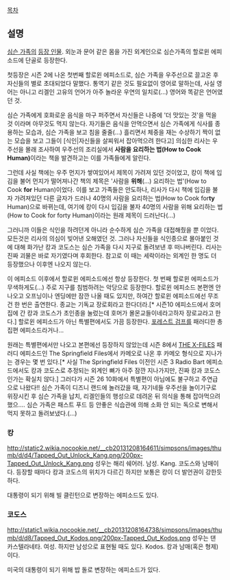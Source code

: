 [[목차]]

== 설명 ==
[[심슨 가족]]의 [[심슨/등장인물|등장 인물]]. 외눈과 문어 같은 몸을 가진 외계인으로 심슨가족의 할로윈 에피소드에 단골로 등장한다.

첫등장은 시즌 2에 나온 첫번째 할로윈 에피소드로, 심슨 가족을 우주선으로 끌고온 후 자신들의 별로 초대되었다 말했다. 통역기 같은 것도 필요없이 영어로 말하는데, 사실 영어는 아니고 리겔인 고유의 언어가 아주 놀라운 우연의 일치로(...) 영어와 똑같은 언어였던 것.

심슨 가족에게 호화로운 음식을 마구 퍼주면서 자신들은 나중에 '더 맛있는 것'을 먹을 것 이라며 아무것도 먹지 않는다. 자기들은 음식을 안먹으면서 심슨 가족에게 식사를 종용하는 모습과, 심슨 가족을 보고 침을 줄줄(…) 흘리면서 체중을 재는 수상하기 짝이 없는 모습을 보고 그들이 [식인|자신들을 살찌워서 잡아먹으려 한다고] 의심한 리사는 우주선을 몰래 조사하여 우주선의 조리실에서 '''사람을 요리하는 법(How to Cook Human)'''이라는 책을 발견하고는 이를 가족들에게 알린다.

그런데 사실 책에는 우주 먼지가 쌓여있어서 제목이 가려져 있던 것이었고, 캉이 책에 입김을 불어 먼지가 떨어져나간 책의 제목은 '사람을 '''위해'''(…) 요리하는 법'(How to Cook '''for''' Human)이었다. 이를 보고 가족들은 안도하나, 리사가 다시 책에 입김을 불자 가려져있던 다른 글자가 드러나 40명의 사람을 요리하는 법(How to Cook for'''ty''' Human)으로 바뀌는데, 여기에 캉이 다시 입김을 불자 40명의 사람을 위해 요리하는 법(How to Cook for forty Human)이라는 원래 제목이 드러난다(…)

그러니까 이들은 식인을 하려던게 아니라 순수하게 심슨 가족을 대접해줬을 뿐 이었다. 모든것은 리사의 의심이 빚어낸 오해였던 것. 그러나 자신들을 식인종으로 몰아붙인 것에 대해 화가난 캉과 코도스는 심슨 가족을 다시 지구로 돌려보낸 후 떠나버린다. 리사는 진짜 괴물은 바로 자기였다며 후회한다. 참고로 이 때는 세락이라는 외계인 한 명도 더 등장했으나 이후엔 나오지 않는다.

이 에피소드 이후에서 할로윈 에피소드에선 항상 등장한다. 첫 번째 할로윈 에피소드가 무색하게도(...) 주로 지구를 침범하려는 악당으로 등장한다. 할로윈 에피소드 본편엔 안 나오고 오프닝이나 엔딩에만 잠깐 나올 때도 있지만, 하여간 할로윈 에피소드에선 무조건 한 번은 출연한다. 종교는 기독교 장로회라고 한다더라.[* 시즌10 에피소드에서 호머집에 간 캉과 코도스가 초인종을 눌렀는데 호머가 몰몬교들이네라고하자 장로교라고 한다.] 할로윈 에피소드가 아닌 특별편에서도 가끔 등장한다. [[포레스트 검프]]를 패러디한 총집편 에피소드라거나...

원래는 특별편에서만 나오고 본편에선 등장하지 않았는데 시즌 8에서 [[THE X-FILES]] 패러디 에피소드인 The Springfield Files에서 카메오로 나온 후 카메오 형식으로 지나가는 경우는 몇 번 있다.[* 사실 The Springfield Files 이전인 시즌 3 Radio Bart 에피소드에서도 캉과 코도스로 추정되는 외계인 뼈가 아주 잠깐 지나가지만, 진짜 캉과 코도스인가는 확실치 않다.] 그러다가 시즌 26 10화에서 특별편이 아님에도 불구하고 주연급으로 나왔다!! 심슨 가족이 디즈니 랜드에 놀러갔을 때, 자기네들 우주선을 놀이기구로 위장시킨 후 심슨 가족을 납치, 리겔인들의 행성으로 데려온 뒤 의식을 통해 잡아먹으려 했으.... 심슨 가족은 패스트 푸드 등 안좋은 식습관에 의해 소화 안 되는 독으로 변해서 먹지 못하고 돌려보냈다.(...)

=== 캉 ===
http://static2.wikia.nocookie.net/__cb20131208164611/simpsons/images/thumb/d/d4/Tapped_Out_Unlock_Kang.png/200px-Tapped_Out_Unlock_Kang.png
성우는 해리 쉐어러. 남성{{{#gray ~~수컷?~~ }}}.
Kang. 코도스와 남매이다. 등장할 때마다 캉과 코도스의 위치가 다르긴 하지만 보통은 캉이 더 발언권이 강한듯 하다.

대통령이 되기 위해 빌 클린턴으로 변장하는 에피소드도 있다.

=== 코도스 ===
http://static1.wikia.nocookie.net/__cb20131208164738/simpsons/images/thumb/d/d8/Tapped_Out_Kodos.png/200px-Tapped_Out_Kodos.png
성우는 댄 카스텔라네타. {{{#gray ~~놀랍게도(!)~~ }}}여성. 하지만 남성으로 표현될 때도 있다.
Kodos. 캉과 남매(혹은 형제)이다.

미국의 대통령이 되기 위해 밥 돌로 변장하는 에피소드가 있다.
